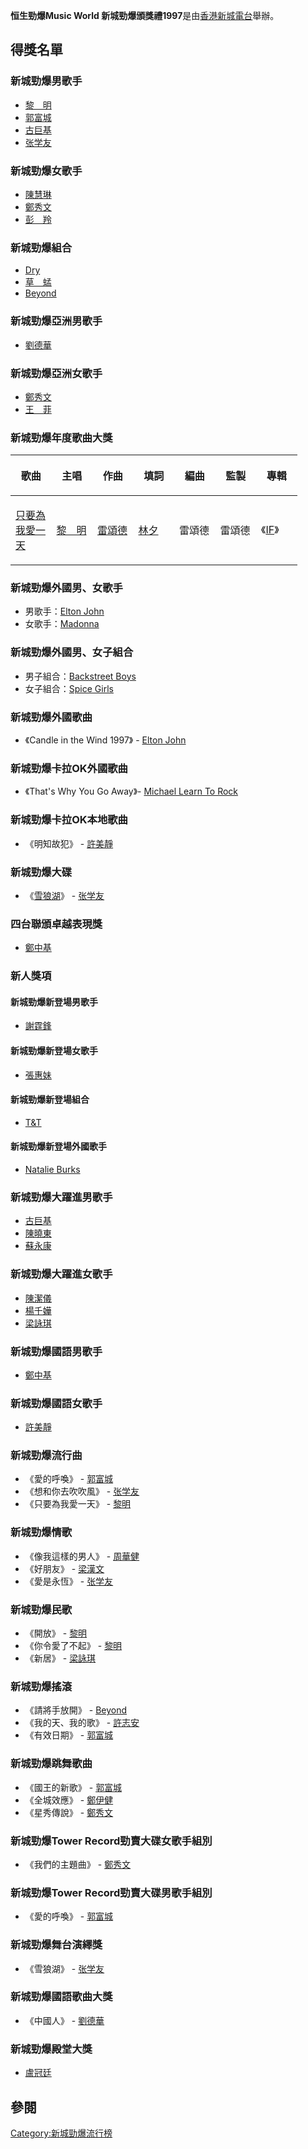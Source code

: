 '''恒生勁爆Music World 新城勁爆頒獎禮1997'''是由[[香港新城電台|香港新城電台]]舉辦。

==得獎名單==
===新城勁爆男歌手===
*[[黎明|黎　明]]
*[[郭富城|郭富城]]
*[[古巨基|古巨基]]
*[[张学友|张学友]]

===新城勁爆女歌手===
*[[陳慧琳|陳慧琳]]
*[[鄭秀文|鄭秀文]]
*[[彭羚|彭　羚]]

===新城勁爆組合===
*[[Dry|Dry]]
*[[草蜢_(組合)|草　蜢]]
*[[Beyond|Beyond]]

===新城勁爆亞洲男歌手===
*[[劉德華|劉德華]]

===新城勁爆亞洲女歌手===
*[[鄭秀文|鄭秀文]]
*[[王菲|王　菲]]

===新城勁爆年度歌曲大獎===
{| class="wikitable" border="1" cellpadding="1"  style="font-size: 100%; text-align: center;"
!colspan=1 width=13%| '''歌曲'''
!colspan=1 width=13%| '''主唱'''
!colspan=1 width=13%| '''作曲'''
!colspan=1 width=13%| '''填詞'''
!colspan=1 width=13%| '''編曲'''
!colspan=1 width=13%| '''監製'''
!colspan=1 width=13%| '''專輯'''
|-
| [[只要為我愛一天|只要為我愛一天]] || [[黎明|黎　明]] || [[雷頌德|雷頌德]] || [[林夕|林夕]] || 雷頌德 || 雷頌德 || 《[[IF_(黎明專輯)|IF]]》
|}

===新城勁爆外國男、女歌手===
*男歌手：[[Elton_John|Elton John]]
*女歌手：[[Madonna|Madonna]]

===新城勁爆外國男、女子組合===
*男子組合：[[Backstreet_Boys|Backstreet Boys]]
*女子組合：[[Spice_Girls|Spice Girls]]

===新城勁爆外國歌曲===
*《Candle in the Wind 1997》 - [[Elton_John|Elton John]]

===新城勁爆卡拉OK外國歌曲===
*《That's Why You Go Away》- [[Michael_Learn_To_Rock|Michael Learn To Rock]]

===新城勁爆卡拉OK本地歌曲===
*《明知故犯》 - [[許美靜|許美靜]]

===新城勁爆大碟===
*《[[雪狼湖|雪狼湖]]》 - [[张学友|张学友]]

===四台聯頒卓越表現獎===
*[[鄭中基|鄭中基]]

===新人獎項===
====新城勁爆新登場男歌手====
*[[謝霆鋒|謝霆鋒]]
====新城勁爆新登場女歌手====
*[[張惠妹|張惠妹]]
====新城勁爆新登場組合====
*[[T&T|T&T]]
====新城勁爆新登場外國歌手====
*[[Natalie_Burks|Natalie Burks]]

===新城勁爆大躍進男歌手===
*[[古巨基|古巨基]]
*[[陳曉東_(藝人)|陳曉東]]
*[[蘇永康|蘇永康]]

===新城勁爆大躍進女歌手===
*[[陳潔儀_(新加坡)|陳潔儀]]
*[[楊千嬅|楊千嬅]]
*[[梁詠琪|梁詠琪]]

===新城勁爆國語男歌手===
*[[鄭中基|鄭中基]]

===新城勁爆國語女歌手===
*[[許美靜|許美靜]]

===新城勁爆流行曲===
*《愛的呼喚》 - [[郭富城|郭富城]]
*《想和你去吹吹風》 - [[张学友|张学友]]
*《只要為我愛一天》 - [[黎明|黎明]]

===新城勁爆情歌===
*《像我這樣的男人》 - [[周華健|周華健]]
*《好朋友》 - [[梁漢文|梁漢文]]
*《愛是永恆》 - [[张学友|张学友]]

===新城勁爆民歌===
*《開放》 - [[黎明|黎明]]
*《你令愛了不起》 - [[黎明|黎明]]
*《新居》 - [[梁詠琪|梁詠琪]]

===新城勁爆搖滾===
*《請將手放開》 - [[Beyond|Beyond]]
*《我的天、我的歌》 - [[許志安|許志安]]
*《有效日期》 - [[郭富城|郭富城]]

===新城勁爆跳舞歌曲===
*《國王的新歌》 - [[郭富城|郭富城]]
*《全城效應》 - [[鄭伊健|鄭伊健]]
*《星秀傳說》 - [[鄭秀文|鄭秀文]]

===新城勁爆Tower Record勁賣大碟女歌手組別===
*《我們的主題曲》 - [[鄭秀文|鄭秀文]]

===新城勁爆Tower Record勁賣大碟男歌手組別===
*《愛的呼喚》 - [[郭富城|郭富城]]

===新城勁爆舞台演繹獎===
*《雪狼湖》 - [[张学友|张学友]]

===新城勁爆國語歌曲大獎===
*《中國人》 - [[劉德華|劉德華]]

===新城勁爆殿堂大獎===
*[[盧冠廷|盧冠廷]]

== 參閱 ==
{{新城勁爆頒獎禮得獎名單}}
{{香港音乐颁奖典礼}}

[[Category:新城勁爆流行榜|Category:新城勁爆流行榜]]